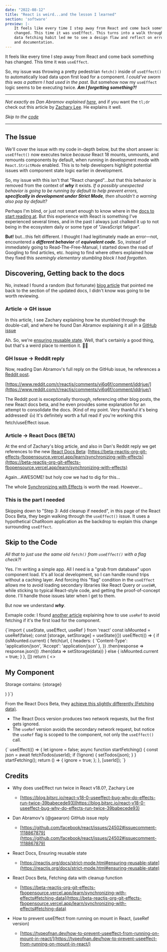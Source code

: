```yaml
---
date: "2022-08-12"
title: "React is weird...and the lesson I learned"
section: 'software'
preview: |-
    It feels like every time I step away from React and come back something has 
    changed. This time it was useEffect. This turns into a walk through learning how an old 
    data fetching habit led me to see a design flaw and reflect on error messages
    and documentation.
---
```



It feels like every time I step away from React and come back something has 
changed. This time it was `useEffect`.

So, my issue was throwing a pretty pedestrian `fetch()` inside of `useEffect()`
to automatically load data upon first load for a component. _I could've sworn 
this was a pattern I had used in the past._ But somehow now my `useEffect` 
logic seems to be executing twice. _**Am I forgetting something?!**_ 

---

_Not exactly as Dan Abramov explained 
[here](https://github.com/facebook/react/issues/24502#issuecomment-1118867879)_, 
and if you want the `tl;dr` check out this article by [Zachary Lee](https://blog.bitsrc.io/react-v18-0-useeffect-bug-why-do-effects-run-twice-39babecede93). 
He explains it well.

_Skip to the [code](#skip-to-the-code)_

---

<CenteredImage 
    height="99"
    width="1159"
    caption="useEffect firing twice produces this result from a double fetch"
    srcUrl="https://meddlin-web.s3.us-east-2.amazonaws.com/2022-08-12_react-is-weird/08-12-2022_blog-error-pic.png" 
/>


## The Issue

We'll cover the issue with my code in-depth below, but the short answer is: 
`useEffect()` now executes twice _because_ React 18 mounts, unmounts, and 
remounts components by default, when running in development mode with 
`React.StrictMode` enabled. This is to help developers highlight potential 
issues with component state logic earlier in development.

So, my issue with this isn't that "React changed"...but that this behavior is 
removed from the context of _**why**_ it exists. _If a possibly unexpected behavior 
is going to be running by default to help prevent errors, **specifically in 
development under Strict Mode**, then shuoldn't a warning also pop by default?_

Perhaps I'm blind, or just not smart enough to know where in the [docs to start 
reading at](https://beta-reactjs-org-git-effects-fbopensource.vercel.app/learn/synchronizing-with-effects#step-3-add-cleanup-if-needed). 
But this experience with React is something I've experienced several 
times, and in the past I always just chalked it up to not being in the ecosystem 
daily or some type of "JavaScript fatigue". 

**But!** but...this felt different. I thought I had legitimately made an 
error&mdash;not, encountered a _**different behavior**_ of _**equivalent code**_. So, 
instead of immediately going to Read-The-Free-Manual, I started 
down the road of Googling to find articles, etc. hoping to find where others explained how 
they fixed this _seemingly elementary stumbling block I had forgotten._


## Discovering, Getting back to the docs

No, instead I found a random (but fortunate) [blog article](https://blog.bitsrc.io/react-v18-0-useeffect-bug-why-do-effects-run-twice-39babecede93)
that pointed me back to the section of the updated docs, I didn't know was 
going to be worth reviewing.

### Article -> GH issue

In this article, I see Zachary explaining how he stumbled through the double-call, 
and where he found Dan Abramov explaining it all in a [GitHub issue](https://github.com/facebook/react/issues/24502#issuecomment-1118867879)

Ah. So, we're [ensuring reusable state](https://reactjs.org/docs/strict-mode.html#ensuring-reusable-state). 
Well, that's certainly a good thing, but that's a weird place to mention it. 🤷‍♂ 

### GH Issue -> Reddit reply

Now, reading Dan Abramov's full reply on the GitHub issue, he references a [Reddit post](https://www.reddit.com/r/reactjs/comments/vi6q6f/comment/iddrjue/).

[https://www.reddit.com/r/reactjs/comments/vi6q6f/comment/iddrjue/](https://www.reddit.com/r/reactjs/comments/vi6q6f/comment/iddrjue/)

The Reddit post is exceptionally thorough, referencing other blog posts, the new 
React docs beta, and he even provides some explanation for an attempt to consolidate 
the docs. (Kind of my point. Very thankful it's being addressed! 👍) It's definitely 
worth a full read if you're working this fetch/useEffect issue.

### Article -> React Docs (BETA)

At the end of Zachary's blog article, and also in Dan's Reddit reply we get references 
to the new [React Docs Beta](https://beta-reactjs-org-git-effects-fbopensource.vercel.app/): [https://beta-reactjs-org-git-effects-fbopensource.vercel.app/learn/synchronizing-with-effects](https://beta-reactjs-org-git-effects-fbopensource.vercel.app/learn/synchronizing-with-effects)

Again...AWESOME! but holy cow we had to dig for this...

The whole [Synchronizing with Effects](https://beta-reactjs-org-git-effects-fbopensource.vercel.app/learn/synchronizing-with-effects) 
is worth the read. However...

### This is the part I needed

Skipping down to "Step 3: Add cleanup if needed", in this page of the React Docs Beta, 
they begin walking through the `useEffect()` issue. It uses a hypothetical ChatRoom application 
as the backdrop to explain this change surrounding `useEffect`.





## Skip to the Code

_All that to just use the same old `fetch()` from `useEffect()` with a flag check?!_

Yes. I'm writing a simple app. All I need is a "grab from database" upon component 
load. It's all local development, so I can handle round trips without a caching 
layer. And forcing this "flag" condition in the `useEffect` allows me to avoid 
loading secondary libraries like React Query or `useSWR`, while sticking to typical 
React-style code, and getting the proof-of-concept done. I'll handle those issues later when 
I get to them.

But now we understand ___why___.


Exmaple code: I found [another article](https://typeofnan.dev/how-to-prevent-useeffect-from-running-on-mount-in-react/) 
explaining how to use `useRef` to avoid fetching if it's the first load for the component.

<MyHighlighter language="javascript">
{`import { useState, useEffect, useRef } from 'react'
    const isMounted = useRef(false);
    const [storage, setStorage] = useState({})
    useEffect(() => {
        if (isMounted.current) {
            fetch(url, {
                headers: { 'Content-Type': 'application/json', 'Accept': 'application/json' },
            })
            .then(response => response.json())
            .then(data => setStorage(data))
        } else {
            isMounted.current = true;
        }
    }, [])
    return (
        <>
            <h2>My Component</h2>
            <div>
                <p>Storage contains: {storage}</p>
            </div>
        </>
    )
}`}
</MyHighlighter>

From the React Docs Beta, they [achieve this slightly differently (Fetching data)](https://typeofnan.dev/how-to-prevent-useeffect-from-running-on-mount-in-react/).

- The React Docs version produces two network requests, but the first gets ignored.
- The `useRef` version avoids the secondary network request, but notice the `useRef` flag is scoped 
to the component, not only the `useEffect()` call. 

<MyHighlighter language="javascript">
{`
useEffect(() => {
  let ignore = false;
  async function startFetching() {
    const json = await fetchTodos(userId);
    if (!ignore) {
      setTodos(json);
    }
  }
  startFetching();
  return () => {
    ignore = true;
  };
}, [userId]);
`}
</MyHighlighter>




## Credits

- Why does useEffect run twice in React v18.0?, Zachary Lee
    - [https://blog.bitsrc.io/react-v18-0-useeffect-bug-why-do-effects-run-twice-39babecede93](https://blog.bitsrc.io/react-v18-0-useeffect-bug-why-do-effects-run-twice-39babecede93)

- Dan Abramov's (@gaearon) GitHub issue reply
    - [https://github.com/facebook/react/issues/24502#issuecomment-1118867879](https://github.com/facebook/react/issues/24502#issuecomment-1118867879)

- React Docs, Ensuring reusable state
    - [https://reactjs.org/docs/strict-mode.html#ensuring-reusable-state](https://reactjs.org/docs/strict-mode.html#ensuring-reusable-state)

- React Docs Beta, Fetching data with cleanup function
    - [https://beta-reactjs-org-git-effects-fbopensource.vercel.app/learn/synchronizing-with-effects#fetching-data](https://beta-reactjs-org-git-effects-fbopensource.vercel.app/learn/synchronizing-with-effects#fetching-data)

- How to prevent useEffect from running on mount in React, (useRef version)
    - [https://typeofnan.dev/how-to-prevent-useeffect-from-running-on-mount-in-react/](https://typeofnan.dev/how-to-prevent-useeffect-from-running-on-mount-in-react/)